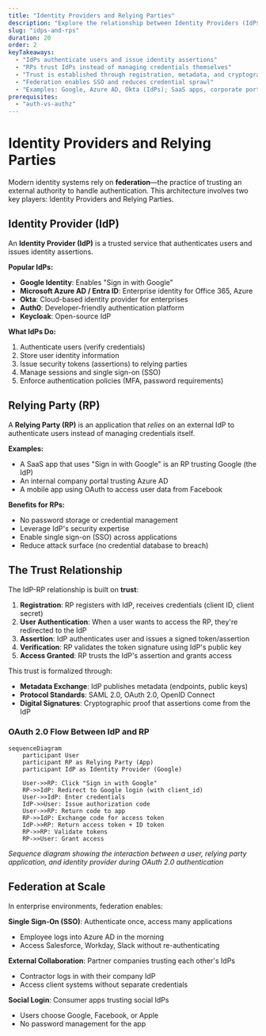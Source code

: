 ```yaml
---
title: "Identity Providers and Relying Parties"
description: "Explore the relationship between Identity Providers (IdPs) like Google and Azure AD, and Relying Parties (RPs) that trust them."
slug: "idps-and-rps"
duration: 20
order: 2
keyTakeaways:
  - "IdPs authenticate users and issue identity assertions"
  - "RPs trust IdPs instead of managing credentials themselves"
  - "Trust is established through registration, metadata, and cryptographic signatures"
  - "Federation enables SSO and reduces credential sprawl"
  - "Examples: Google, Azure AD, Okta (IdPs); SaaS apps, corporate portals (RPs)"
prerequisites:
  - "auth-vs-authz"
---
```


# Identity Providers and Relying Parties

Modern identity systems rely on **federation**—the practice of trusting an external authority to handle authentication. This architecture involves two key players: Identity Providers and Relying Parties.

## Identity Provider (IdP)

An **Identity Provider (IdP)** is a trusted service that authenticates users and issues identity assertions.

**Popular IdPs:**
- **Google Identity**: Enables "Sign in with Google"
- **Microsoft Azure AD / Entra ID**: Enterprise identity for Office 365, Azure
- **Okta**: Cloud-based identity provider for enterprises
- **Auth0**: Developer-friendly authentication platform
- **Keycloak**: Open-source IdP

**What IdPs Do:**
1. Authenticate users (verify credentials)
2. Store user identity information
3. Issue security tokens (assertions) to relying parties
4. Manage sessions and single sign-on (SSO)
5. Enforce authentication policies (MFA, password requirements)

## Relying Party (RP)

A **Relying Party (RP)** is an application that *relies* on an external IdP to authenticate users instead of managing credentials itself.

**Examples:**
- A SaaS app that uses "Sign in with Google" is an RP trusting Google (the IdP)
- An internal company portal trusting Azure AD
- A mobile app using OAuth to access user data from Facebook

**Benefits for RPs:**
- No password storage or credential management
- Leverage IdP's security expertise
- Enable single sign-on (SSO) across applications
- Reduce attack surface (no credential database to breach)

## The Trust Relationship

The IdP-RP relationship is built on **trust**:

1. **Registration**: RP registers with IdP, receives credentials (client ID, client secret)
2. **User Authentication**: When a user wants to access the RP, they're redirected to the IdP
3. **Assertion**: IdP authenticates user and issues a signed token/assertion
4. **Verification**: RP validates the token signature using IdP's public key
5. **Access Granted**: RP trusts the IdP's assertion and grants access

This trust is formalized through:
- **Metadata Exchange**: IdP publishes metadata (endpoints, public keys)
- **Protocol Standards**: SAML 2.0, OAuth 2.0, OpenID Connect
- **Digital Signatures**: Cryptographic proof that assertions come from the IdP

### OAuth 2.0 Flow Between IdP and RP

```mermaid
sequenceDiagram
    participant User
    participant RP as Relying Party (App)
    participant IdP as Identity Provider (Google)

    User->>RP: Click "Sign in with Google"
    RP->>IdP: Redirect to Google login (with client_id)
    User->>IdP: Enter credentials
    IdP->>User: Issue authorization code
    User->>RP: Return code to app
    RP->>IdP: Exchange code for access token
    IdP->>RP: Return access token + ID token
    RP->>RP: Validate tokens
    RP->>User: Grant access
```

*Sequence diagram showing the interaction between a user, relying party application, and identity provider during OAuth 2.0 authentication*

## Federation at Scale

In enterprise environments, federation enables:

**Single Sign-On (SSO)**: Authenticate once, access many applications
- Employee logs into Azure AD in the morning
- Access Salesforce, Workday, Slack without re-authenticating

**External Collaboration**: Partner companies trusting each other's IdPs
- Contractor logs in with their company IdP
- Access client systems without separate credentials

**Social Login**: Consumer apps trusting social IdPs
- Users choose Google, Facebook, or Apple
- No password management for the app
